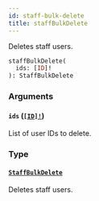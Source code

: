 ```yaml
---
id: staff-bulk-delete
title: staffBulkDelete
---
```


Deletes staff users.

```graphql
staffBulkDelete(
  ids: [ID]!
): StaffBulkDelete

```

### Arguments

#### `ids` ([`[ID]!`](../../../developer/api-reference/scalars/id))

List of user IDs to delete.

### Type

#### [`StaffBulkDelete`](../../../developer/api-reference/objects/staff-bulk-delete)

Deletes staff users.
